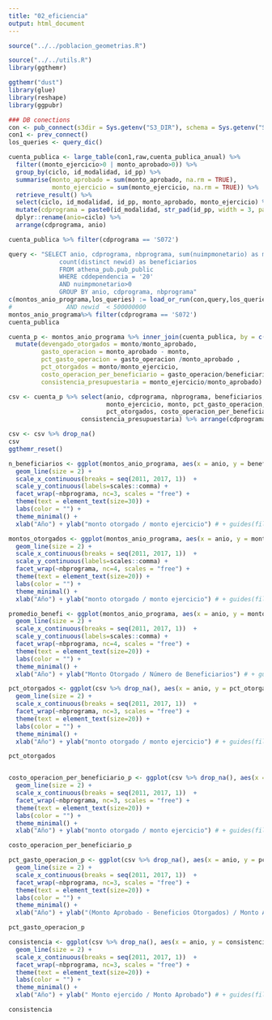 ```yaml
---
title: "02_eficiencia"
output: html_document
---
```

```r

source("../../poblacion_geometrias.R")

source("../../utils.R")
library(ggthemr)

ggthemr("dust")
library(glue)
library(reshape)
library(ggpubr)

### DB conections
con <- pub_connect(s3dir = Sys.getenv("S3_DIR"), schema = Sys.getenv("SCHEMA"))
con1 <- prev_connect()
los_queries <- query_dic()

```


```r

cuenta_publica <- large_table(con1,raw,cuenta_publica_anual) %>% 
  filter((monto_ejercicio>0 | monto_aprobado>0)) %>%
  group_by(ciclo, id_modalidad, id_pp) %>%
  summarise(monto_aprobado = sum(monto_aprobado, na.rm = TRUE), 
            monto_ejercicio = sum(monto_ejercicio, na.rm = TRUE)) %>%
  retrieve_result() %>% 
  select(ciclo, id_modalidad, id_pp, monto_aprobado, monto_ejercicio) %>% 
  mutate(cdprograma = paste0(id_modalidad, str_pad(id_pp, width = 3, pad = '0')))  %>%
  dplyr::rename(anio=ciclo) %>%
  arrange(cdprograma, anio)

cuenta_publica %>% filter(cdprograma == 'S072')

query <- "SELECT anio, cdprograma, nbprograma, sum(nuimpmonetario) as monto, 
              count(distinct newid) as beneficiarios 
              FROM athena_pub.pub_public 
              WHERE cddependencia = '20' 
              AND nuimpmonetario>0 
              GROUP BY anio, cdprograma, nbprograma"
c(montos_anio_programa,los_queries) := load_or_run(con,query,los_queries)
#               AND newid  < 500000000 
montos_anio_programa%>% filter(cdprograma == 'S072')
cuenta_publica
```



```r

cuenta_p <- montos_anio_programa %>% inner_join(cuenta_publica, by = c("anio","cdprograma")) %>%
  mutate(devengado_otorgados = monto/monto_aprobado,
         gasto_operacion = monto_aprobado - monto,
         pct_gasto_operacion = gasto_operacion /monto_aprobado ,
         pct_otorgados = monto/monto_ejercicio,
         costo_operacion_per_beneficiario = gasto_operacion/beneficiarios,
         consistencia_presupuestaria = monto_ejercicio/monto_aprobado)

csv <- cuenta_p %>% select(anio, cdprograma, nbprograma, beneficiarios,
                           monto_ejercicio, monto, pct_gasto_operacion,
                           pct_otorgados, costo_operacion_per_beneficiario, 
                    consistencia_presupuestaria) %>% arrange(cdprograma, anio) 

csv <- csv %>% drop_na()
csv
ggthemr_reset()

```


```r

n_beneficiarios <- ggplot(montos_anio_programa, aes(x = anio, y = beneficiarios)) + 
  geom_line(size = 2) + 
  scale_x_continuous(breaks = seq(2011, 2017, 1))  +
  scale_y_continuous(labels=scales::comma) + 
  facet_wrap(~nbprograma, nc=3, scales = "free") +
  theme(text = element_text(size=30)) +
  labs(color = "") + 
  theme_minimal() +
  xlab("Año") + ylab("monto otorgado / monto ejercicio") # + guides(fill=FALSE, color=FALSE)

montos_otorgados <- ggplot(montos_anio_programa, aes(x = anio, y = monto)) + 
  geom_line(size = 2) + 
  scale_x_continuous(breaks = seq(2011, 2017, 1))  +
  scale_y_continuous(labels=scales::comma) + 
  facet_wrap(~nbprograma, nc=4, scales = "free") +
  theme(text = element_text(size=20)) +
  labs(color = "") + 
  theme_minimal() +
  xlab("Año") + ylab("monto otorgado / monto ejercicio") # + guides(fill=FALSE, color=FALSE)

promedio_benefi <- ggplot(montos_anio_programa, aes(x = anio, y = monto/beneficiarios)) + 
  geom_line(size = 2) + 
  scale_x_continuous(breaks = seq(2011, 2017, 1))  +
  scale_y_continuous(labels=scales::comma) + 
  facet_wrap(~nbprograma, nc=4, scales = "free") +
  theme(text = element_text(size=20)) +
  labs(color = "") + 
  theme_minimal() +
  xlab("Año") + ylab("Monto Otorgado / Número de Beneficiarios") # + guides(fill=FALSE, color=FALSE)


```


```r
pct_otorgados <- ggplot(csv %>% drop_na(), aes(x = anio, y = pct_otorgados)) + 
  geom_line(size = 2) + 
  scale_x_continuous(breaks = seq(2011, 2017, 1))  +
  facet_wrap(~nbprograma, nc=3, scales = "free") +
  theme(text = element_text(size=20)) +
  labs(color = "") + 
  theme_minimal() +
  xlab("Año") + ylab("monto otorgado / monto ejercicio") # + guides(fill=FALSE, color=FALSE)

pct_otorgados


costo_operacion_per_beneficiario_p <- ggplot(csv %>% drop_na(), aes(x = anio, y = costo_operacion_per_beneficiario)) + 
  geom_line(size = 2) + 
  scale_x_continuous(breaks = seq(2011, 2017, 1))  +
  facet_wrap(~nbprograma, nc=3, scales = "free") +
  theme(text = element_text(size=20)) +
  labs(color = "") + 
  theme_minimal() +
  xlab("Año") + ylab("monto otorgado / monto ejercicio") # + guides(fill=FALSE, color=FALSE)

costo_operacion_per_beneficiario_p

pct_gasto_operacion_p <- ggplot(csv %>% drop_na(), aes(x = anio, y = pct_gasto_operacion)) + 
  geom_line(size = 2) + 
  scale_x_continuous(breaks = seq(2011, 2017, 1))  +
  facet_wrap(~nbprograma, nc=3, scales = "free") +
  theme(text = element_text(size=20)) +
  labs(color = "") + 
  theme_minimal() +
  xlab("Año") + ylab("(Monto Aprobado - Beneficios Otorgados) / Monto Aprobado ") # + guides(fill=FALSE, color=FALSE)

pct_gasto_operacion_p


```
```r
consistencia <- ggplot(csv %>% drop_na(), aes(x = anio, y = consistencia_presupuestaria)) + 
  geom_line(size = 2) + 
  scale_x_continuous(breaks = seq(2011, 2017, 1))  +
  facet_wrap(~nbprograma, nc=3, scales = "free") +
  theme(text = element_text(size=20)) +
  labs(color = "") + 
  theme_minimal() +
  xlab("Año") + ylab(" Monto ejercido / Monto Aprobado") # + guides(fill=FALSE, color=FALSE)

consistencia

```

